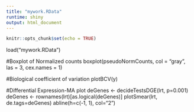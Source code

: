 ```yaml
---
title: "mywork.RData"
runtime: shiny
output: html_document
---
```


```r
knitr::opts_chunk$set(echo = TRUE)
```
load("mywork.RData")

#Boxplot of Normalized counts
boxplot(pseudoNormCounts, col = "gray", las = 3, cex.names = 1)

#Biological coefficient of variation
plotBCV(y)

#Differential Expression-MA plot
deGenes <- decideTestsDGE(lrt, p=0.001)
deGenes <- rownames(lrt)[as.logical(deGenes)]
plotSmear(lrt, de.tags=deGenes)
abline(h=c(-1, 1), col="2")


